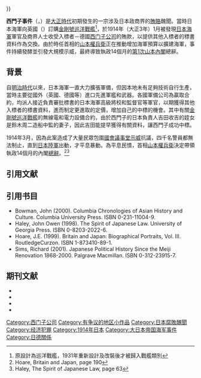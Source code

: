 {{多個問題|
{{expert-subject|政治}}
{{roughtranslation|time=2016-04-10T08:12:04+00:00}}
{{ Copyedit translation }}
{{Copy edit|for=|date=2016年4月}}
}}

'''西門子事件'''（{{lang-en|The Siemens Scandal}}，{{lang-ja|シーメンス事件}}）是[[大正時代|大正時代]]初期發生的一宗涉及日本政商界的[[賄賂|賄賂]]醜聞。當時日本海軍向英國{{link-en|維克斯船廠|Vickers Limited|維克斯船廠}}（{{lang|en|Vickers Limited}}）訂購[[金剛號戰艦|金剛號巡洋戰艦]]<ref>原設計為巡洋戰艦，1931年重新設計及改裝後才被歸入戰艦類別</ref>，於1914年（大正3年）1月被發現[[大日本帝國海軍|日本海軍]]軍官及商界人士收受入標者－德國[[西门子公司|西门子公司]]的賄款，以提供其他入標者的標書資料作為交換。由於時任首相的[[山本權兵衛|山本權兵衛]]正在推動增加海軍預算以擴建海軍，事件持續發酵並引發大規模示威，最終導致執政14個月的[[第1次山本內閣|第1次山本內閣]]總辭。

==背景==
自[[明治時代|明治時代]]以來，日本海軍一直大力擴張軍備，但因本地未有足夠技術自行生產，當時主要從國外（英國、德國等）進口先進軍艦和武器。各國軍備公司為贏取合約，均派人接近負責審批標書的日本海軍高級將校和監督官等軍官，以期獲得其他入標者的標書資料，進而制定更進取的定價，增加自己的中標的機會。其中有關[[金剛號戰艦|金剛號巡洋戰艦]]的無線電和電力設備合約，由於西門子的日本負責人吉田收吉的姪女是鈴木周二造船中監的妻子，因此吉田能提早獲得有關資料，讓西門子成功中標。

1914年3月，因為此案造成了大量民眾包圍[[國會議事堂_(日本)|國會議事堂]][[示威|示威]]抗議，四千名警員都無法制止，直到[[日本陸軍|日本陸軍]]出動，才平息暴動。為平息民憤，首相[[山本權兵衛|山本權兵衛]]決定帶領執政14個月的內閣[[總辭|總辭]]。<ref>Hoare, Britain and Japan, page 190</ref><ref>Haley, The Spirit of Japanese Law, page 63</ref>

== 引用文献 ==
{{reflist}}
== 引用书目 ==
* Bowman, John (2000). Columbia Chronologies of Asian History and Culture. Columbia University Press. ISBN 0-231-11004-9.
* Haley, John Owen (1998). The Spirit of Japanese Law. University of Georgia Press. ISBN 0-8203-2022-6.
* Hoare, J.E. (1999). Britain and Japan: Biographical Portraits, Vol. III. RoutledgeCurzon. ISBN 1-873410-89-1.
* Sims, Richard (2001). Japanese Political History Since the Meiji Renovation 1868-2000. Palgrave Macmillan. ISBN 0-312-23915-7.
==期刊文献==
*{{cite book
 | last = Bowman
 | first = John
 | year = 2000
 | title = Columbia Chronologies of Asian History and Culture
 | publisher = Columbia University Press
 | isbn = 0-231-11004-9
}}
*{{cite book
 | last = Haley
 | first = John Owen
 | year = 1998
 | title = The Spirit of Japanese Law
 | url = https://archive.org/details/spiritofjapanese0000hale
 | publisher = University of Georgia Press
 | isbn = 0-8203-2022-6
}}
*{{cite book
 | last = Hoare
 | first = J.E.
 | year = 1999
 | title = Britain and Japan: Biographical Portraits, Vol. III
 | publisher = RoutledgeCurzon
 | isbn = 1-873410-89-1
}}
*{{cite book
 | last = Sims
 | first = Richard
 | authorlink = 
 | year = 2001
 | title = Japanese Political History Since the Meiji Renovation 1868-2000
 | url = https://archive.org/details/japanesepolitica0000sims
 | publisher = Palgrave Macmillan
 | location = 
 | isbn = 0-312-23915-7
}}
{{西门子公司}}
{{Authority control}}
[[Category:西门子公司|Category:西门子公司]]
[[Category:有争议的地区小作品|Category:有争议的地区小作品]]
[[Category:日本腐敗醜聞|Category:日本腐敗醜聞]]
[[Category:经济犯罪|Category:经济犯罪]]
[[Category:1914年日本|Category:1914年日本]]
[[Category:大日本帝国海军事件|Category:大日本帝国海军事件]]
[[Category:日德關係|Category:日德關係]]